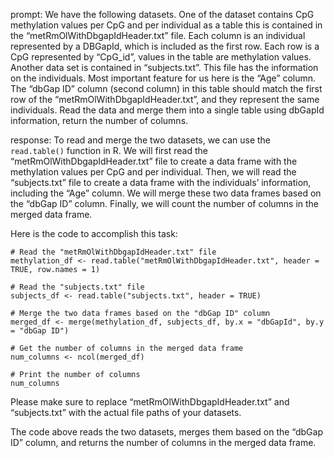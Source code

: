 prompt:
We have the following datasets. One of the dataset contains CpG methylation values per CpG and per individual as a table this is contained in the “metRmOlWithDbgapIdHeader.txt” file. Each column is an individual represented by a DBGapId, which is included as the first row. Each row is a CpG represented by "CpG_id", values in the table are methylation values. Another data set is contained in “subjects.txt”. This file has the information on the individuals. Most important feature for us here is the "Age" column. The "dbGap ID" column (second column) in this table should match the first row of the "metRmOlWithDbgapIdHeader.txt", and they represent the same individuals. 
Read the data and merge them into a single table using dbGapId information, return the number of columns.

response:
To read and merge the two datasets, we can use the `read.table()` function in R. We will first read the "metRmOlWithDbgapIdHeader.txt" file to create a data frame with the methylation values per CpG and per individual. Then, we will read the "subjects.txt" file to create a data frame with the individuals' information, including the "Age" column. We will merge these two data frames based on the "dbGap ID" column. Finally, we will count the number of columns in the merged data frame.

Here is the code to accomplish this task:

```
# Read the "metRmOlWithDbgapIdHeader.txt" file
methylation_df <- read.table("metRmOlWithDbgapIdHeader.txt", header = TRUE, row.names = 1)

# Read the "subjects.txt" file
subjects_df <- read.table("subjects.txt", header = TRUE)

# Merge the two data frames based on the "dbGap ID" column
merged_df <- merge(methylation_df, subjects_df, by.x = "dbGapId", by.y = "dbGap ID")

# Get the number of columns in the merged data frame
num_columns <- ncol(merged_df)

# Print the number of columns
num_columns
```

Please make sure to replace "metRmOlWithDbgapIdHeader.txt" and "subjects.txt" with the actual file paths of your datasets.

The code above reads the two datasets, merges them based on the "dbGap ID" column, and returns the number of columns in the merged data frame.
